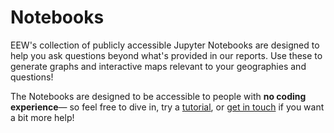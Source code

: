 
<Layout pageTitle="Notebooks" sidebarLinks={DataPageSidebarLinks} activeHeaderLink="Data">

# Notebooks

EEW's collection of publicly accessible Jupyter Notebooks are designed to help you ask questions beyond what's provided in our reports. Use these to generate graphs and interactive maps relevant to your geographies and questions!

The Notebooks are designed to be accessible to people with **no coding experience**— so feel free to dive in, try a [tutorial](/learn/tutorials), or [get in touch](/about/contact) if you want a bit more help!

<div className='row'>
  <InfoCard
    title="Cross-Program Notebook"
    description='Explore EPA databases including the Enforcement and Compliance History Online and the Toxics Release Inventory by state, ZIP code, county, or congressional district.'
    link='https://colab.research.google.com/github/edgi-govdata-archiving/ECHO-Cross-Program/blob/main/ECHO-Cross-Programs.ipynb'
    image={crossprog}
  />
  <InfoCard
    title="Watershed Notebook"
    description='Discover the shape of watersheds in an area and explore the behaviors of regulated facilities by watershed.'
    link='https://colab.research.google.com/github/edgi-govdata-archiving/ECHO-Watershed/blob/main/ECHO_Watershed.ipynb'
    image={watershed}
  />
</div>
</Layout>

